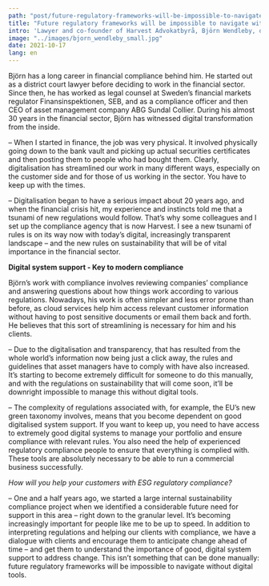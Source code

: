 ```yaml
---
path: "post/future-regulatory-frameworks-will-be-impossible-to-navigate-without-digital-tools"
title: "Future regulatory frameworks will be impossible to navigate without digital tools"
intro: 'Lawyer and co-founder of Harvest Advokatbyrå, Björn Wendleby, on how digitalisation has transformed work on regulatory compliance, the EU’s new green taxonomy, and the importance of effective digital system support for requirements management. '
image: "../images/bjorn_wendleby_small.jpg"
date: 2021-10-17
lang: en
---
```



Björn has a long career in financial compliance behind him. He started out as a district court lawyer before deciding to work in the financial sector. Since then, he has worked as legal counsel at Sweden’s financial markets regulator Finansinspektionen, SEB, and as a compliance officer and then CEO of asset management company ABG Sundal Collier. During his almost 30 years in the financial sector, Björn has witnessed digital transformation from the inside.

– When I started in finance, the job was very physical. It involved physically going down to the bank vault and picking up actual securities certificates and then posting them to people who had bought them. Clearly, digitalisation has streamlined our work in many different ways, especially on the customer side and for those of us working in the sector. You have to keep up with the times.

– Digitalisation began to have a serious impact about 20 years ago, and when the financial crisis hit, my experience and instincts told me that a tsunami of new regulations would follow. That’s why some colleagues and I set up the compliance agency that is now Harvest. I see a new tsunami of rules is on its way now with today’s digital, increasingly transparent landscape – and the new rules on sustainability that will be of vital importance in the financial sector.

__Digital system support - Key to modern compliance__

Björn’s work with compliance involves reviewing companies’ compliance and answering questions about how things work according to various regulations. Nowadays, his work is often simpler and less error prone than before, as cloud services help him access relevant customer information without having to post sensitive documents or email them back and forth. He believes that this sort of streamlining is necessary for him and his clients.

– Due to the digitalisation and transparency, that has resulted from the whole world’s information now being just a click away, the rules and guidelines that asset managers have to comply with have also increased. It’s starting to become extremely difficult for someone to do this manually, and with the regulations on sustainability that will come soon, it’ll be downright impossible to manage this without digital tools.

– The complexity of regulations associated with, for example, the EU’s new green taxonomy involves, means that you become dependent on good digitalised system support. If you want to keep up, you need to have access to extremely good digital systems to manage your portfolio and ensure compliance with relevant rules. You also need the help of experienced regulatory compliance people to ensure that everything is complied with. These tools are absolutely necessary to be able to run a commercial business successfully.

*How will you help your customers with ESG regulatory compliance?*


– One and a half years ago, we started a large internal sustainability compliance project when we identified a considerable future need for support in this area – right down to the granular level. It’s becoming increasingly important for people like me to be up to speed. In addition to interpreting regulations and helping our clients with compliance, we have a dialogue with clients and encourage them to anticipate change ahead of time – and get them to understand the importance of good, digital system support to address change. This isn’t something that can be done manually: future regulatory frameworks will be impossible to navigate without digital tools.

